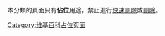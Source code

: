 本分類的頁面只有'''佔位'''用途，禁止進行[[Wikipedia:快速刪除|快速刪除]]或[[Wikipedia:刪除|刪除]]。
[[Category:维基百科占位页面|Category:维基百科占位页面]]